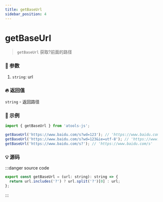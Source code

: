 ```yaml
---
title: getBaseUrl
sidebar_position: 4
---
```


# getBaseUrl

> `getBaseUrl` 获取?前面的路径

### :bento: 参数

1. `string`: url

### :fire: 返回值

`string` - 返回路径

### :rocket: 示例

```jsx
import { getBaseUrl } from 'atools-js';

getBaseUrl('https://www.baidu.com/s?wd=123'); // 'https://www.baidu.com/s'
getBaseUrl('https://www.baidu.com/s?wd=123&ie=utf-8'); // 'https://www.baidu.com/s'
getBaseUrl('https://www.baidu.com/s?'); // 'https://www.baidu.com/s'
```

### :bulb: 源码

:::danger source code

```js title="/atools/_browser/getBaseUrl.ts"
export const getBaseUrl = (url: string): string => {
  return url.includes('?') ? url.split('?')[0] : url;
};
```

:::
